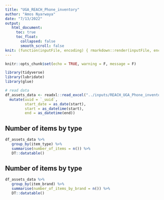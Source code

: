 ```yaml
---
title: "UGA_REACH_Phone_inventory"
author: "Amos Nyarwaya"
date: "7/13/2022"
output: 
   html_document:
     toc: true
     toc_float:
       collapsed: false
       smooth_scroll: false
knit: (function(inputFile, encoding) { rmarkdown::render(inputFile, encoding = encoding, output_file = paste0(dirname(inputFile), '/assets_inventory_report_', format(Sys.Date(), '%Y_%m_%d'),'.html')) }) 
---
```


```r
knitr::opts_chunk$set(echo = TRUE, warning = F, message = F)

library(tidyverse)
library(lubridate)
library(glue)

# read data
df_assets_data <- readxl::read_excel("../inputs/REACH_UGA_Phone_inventory_tool_Finalized.xlsx") %>% 
  mutate(uuid = `_uuid`,
         start_date = as_date(start),
         start = as_datetime(start),
         end = as_datetime(end))

```

## Number of items by type

```r
df_assets_data %>% 
   group_by(item_type) %>% 
   summarise(number_of_items = n()) %>% 
   DT::datatable()
```


## Number of items by type

```r
df_assets_data %>% 
   group_by(item_brand) %>% 
   summarise(number_of_items_by_brand = n()) %>% 
   DT::datatable()
```
